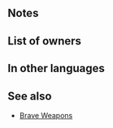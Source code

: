 {{Weapon Infobox
|tagid=SID_忍の刀＋
|weaponType=Sword
|might=9
|range=1
|effect=Grants Spd+4. Inflicts Def/Res-4. If unit initiates combat, unit attacks twice.
|userVersion1=Main
|userVersion2=Sub
|cost=300
|exclusive=0
|statModifiers=0,9,4,-4,-4
|required=Ninja Katana
|properties=
}}
==Notes==
{{IfUnitInitiates}}
{{Brave weapon interaction}}
==List of owners==
{{Skill Hero List}}
==In other languages==
{{OtherLanguages
|japanese=忍の刀＋
|german=Ninja-Katana+
|spanishEU=Katana ninja +
|spanishLA=Katana ninja +
|french=Katana ninja +
|italian=Katana ninja+
|chineseTW=忍刀＋
|portuguese=Katana ninja+
}}
==See also==
{{See also skills|cond=Description LIKE '%inflicts Def/Res-%Unit attacks twice%' AND (SP=300 OR Exclusive='1')}}
* [[Brave Weapons]]
{{Weapons Navbox}}
